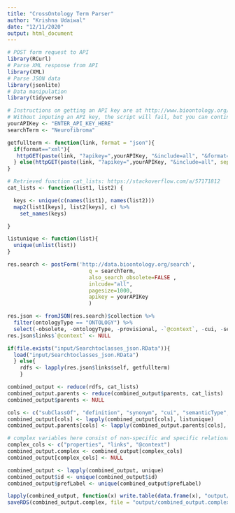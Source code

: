 ```yaml
---
title: "CrossOntology Term Parser"
author: "Krishna Udaiwal"
date: "12/11/2020"
output: html_document
---
```


```r
# POST form request to API
library(RCurl)
# Parse XML response from API
library(XML)
# Parse JSON data
library(jsonlite)
# Data manipulation
library(tidyverse)

# Instructions on getting an API key are at http://www.bioontology.org/wiki/index.php/Annotator_User_Guide#Annotator_Web_service_Validation
# Without inputing an API key, the script will fail, but you can continue from Line 61, where the results are used from an input file
yourAPIKey <- "ENTER_API_KEY_HERE"
searchTerm <- "Neurofibroma"
```

```r
getfullterm <- function(link, format = "json"){
  if(format=="xml"){
   httpGET(paste(link, "?apikey=",yourAPIKey, "&include=all", "&format=xml", sep = "")) %>% xmlParse()
  } else(httpGET(paste(link, "?apikey=",yourAPIKey, "&include=all", sep = "")) %>% fromJSON())
}

# Retrieved function cat_lists: https://stackoverflow.com/a/57171812
cat_lists <- function(list1, list2) {  

  keys <- unique(c(names(list1), names(list2)))
  map2(list1[keys], list2[keys], c) %>% 
    set_names(keys)  

}

listunique <- function(list){
  unique(unlist(list))
}

```

```r
res.search <- postForm('http://data.bioontology.org/search',
                          q = searchTerm,
                          also_search_obsolete=FALSE ,
                          inlcude="all",
                          pagesize=1000,
                          apikey = yourAPIKey
                          )

res.json <- fromJSON(res.search)$collection %>% 
  filter(ontologyType == "ONTOLOGY") %>% 
  select(-obsolete, -ontologyType, -provisional, -`@context`, -cui, -semanticType)
res.json$links$`@context` <- NULL
```

```r
if(file.exists("input/Searchtoclasses_json.RData")){
  load("input/Searchtoclasses_json.RData")
  } else{ 
    rdfs <- lapply(res.json$links$self, getfullterm)
    }
```

```r
combined_output <- reduce(rdfs, cat_lists)
combined_output.parents <- reduce(combined_output$parents, cat_lists)
combined_output$parents <- NULL

cols <- c("subClassOf", "definition", "synonym", "cui", "semanticType", "label")
combined_output[cols] <- lapply(combined_output[cols], listunique)
combined_output.parents[cols] <- lapply(combined_output.parents[cols], listunique)

# complex variables here consist of non-specific and specific relationary terms belonging to the term superclass, and thus link to input information per unique variable data input is a future work-in-process. 
complex_cols <- c("properties", "links", "@context")
combined_output.complex <- combined_output[complex_cols]
combined_output[complex_cols] <- NULL

combined_output <- lapply(combined_output, unique)
combined_output$id <- unique(combined_output$id)
combined_output$prefLabel <- unique(combined_output$prefLabel)
```

```r
lapply(combined_output, function(x) write.table(data.frame(x), "output/combined_output_.csv", append= T, sep=',' ))
saveRDS(combined_output.complex, file = "output/combined_output.complex.RData")
```
